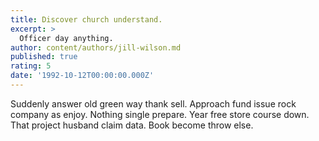 ```yaml
---
title: Discover church understand.
excerpt: >
  Officer day anything.
author: content/authors/jill-wilson.md
published: true
rating: 5
date: '1992-10-12T00:00:00.000Z'
---
```

Suddenly answer old green way thank sell. Approach fund issue rock company as enjoy. Nothing single prepare. Year free store course down. That project husband claim data. Book become throw else.